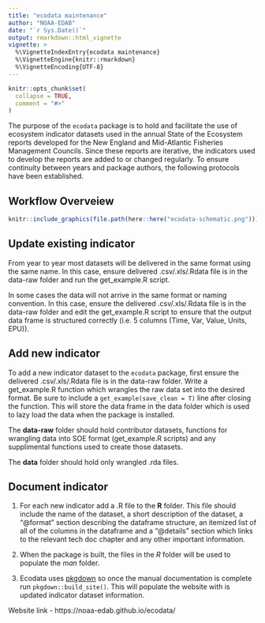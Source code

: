 ```yaml
---
title: "ecodata maintenance"
author: "NOAA-EDAB"
date: "`r Sys.Date()`"
output: rmarkdown::html_vignette
vignette: >
  %\VignetteIndexEntry{ecodata maintenance}
  %\VignetteEngine{knitr::rmarkdown}
  %\VignetteEncoding{UTF-8}
---
```


```r
knitr::opts_chunk$set(
  collapse = TRUE,
  comment = "#>"
)
```

The purpose of the `ecodata` package is to hold and facilitate the use of ecosystem indicator datasets used in the annual State of the Ecosystem reports developed for the New England and Mid-Atlantic Fisheries Management Councils. Since these reports are iterative, the indicators used to develop the reports are added to or changed regularly. To ensure continuity between years and package authors, the following protocols have been established. 

## Workflow Overveiew


```r

knitr::include_graphics(file.path(here::here("ecodata-schematic.png")))

```



## Update existing indicator

From year to year most datasets will be delivered in the same format using the same name. In this case, ensure delivered .csv/.xls/.Rdata file is in the data-raw folder and run the get_example.R script. 

In some cases the data will not arrive in the same format or naming convention. In this case, ensure the delivered .csv/.xls/.Rdata file is in the data-raw folder and edit the get_example.R script to ensure that the output data frame is structured correctly (i.e. 5 columns (Time, Var, Value, Units, EPU)). 

## Add new indicator

To add a new indicator dataset to the `ecodata` package, first ensure the  delivered .csv/.xls/.Rdata file is in the data-raw folder. Write a get_example.R function which wrangles the raw data set into the desired format. Be sure to include a `get_example(save_clean = T)` line after closing the function. This will store the data frame in the data folder which is used to lazy load the data when the package is installed. 


The **data-raw** folder should hold contributor datasets, functions for wrangling data into SOE format (get_example.R scripts) and any supplimental functions used to create those datasets. 

The **data** folder should hold only wrangled .rda files. 


## Document indicator

1)  For each new indicator add a .R file to the **R** folder. This file should include the name of the dataset, a short description of the dataset, a "@format" section describing the dataframe structure, an itemized list of all of the columns in the dataframe and a "@details" section which links to the relevant tech doc chapter and any other important information. 

2)  When the package is built, the files in the *R* folder will be used to populate the *man* folder. 

3)  Ecodata uses [pkgdown](https://pkgdown.r-lib.org/index.html) so once the manual documentation is complete run `pkgdown::build_site()`. This will populate the website with is updated indicator dataset information. 

Website link - https://noaa-edab.github.io/ecodata/


